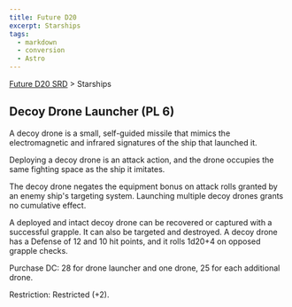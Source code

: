 ```yaml
---
title: Future D20
excerpt: Starships
tags:
  - markdown
  - conversion
  - Astro
---
```






[Future D20 SRD]( / ) > Starships




## Decoy Drone Launcher (PL 6)


A decoy drone is a small, self-guided missile that mimics the electromagnetic and infrared signatures of the ship that launched it.


Deploying a decoy drone is an attack action, and the drone occupies the same fighting space as the ship it imitates.


The decoy drone negates the equipment bonus on attack rolls granted by an enemy ship's targeting system. Launching multiple decoy drones grants no cumulative effect.


A deployed and intact decoy drone can be recovered or captured with a successful grapple. It can also be targeted and destroyed. A decoy drone has a Defense of 12 and 10 hit points, and it rolls 1d20+4 on opposed grapple checks.


Purchase DC: 28 for drone launcher and one drone, 25 for each additional drone.


Restriction: Restricted (+2).



